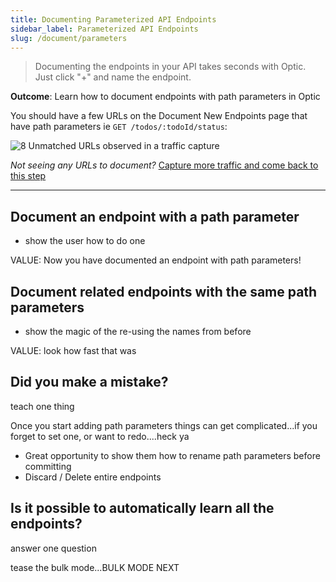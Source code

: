 ```yaml
---
title: Documenting Parameterized API Endpoints
sidebar_label: Parameterized API Endpoints
slug: /document/parameters
---
```


> Documenting the endpoints in your API takes seconds with Optic. Just click "+" and name the endpoint.

**Outcome**: Learn how to document endpoints with path parameters in Optic

You should have a few URLs on the Document New Endpoints page that have path parameters ie `GET /todos/:todoId/status`:

<Paper elevation={3}>

![8 Unmatched URLs observed in a traffic capture](/img/docs/doc-8-unmatched.png)

</Paper>

*Not seeing any URLs to document?* [Capture more traffic and come back to this step](/document)

---

## Document an endpoint with a path parameter

- show the user how to do one

VALUE: Now you have documented an endpoint with path parameters!

## Document related endpoints with the same path parameters

- show the magic of the re-using the names from before

VALUE: look how fast that was

## Did you make a mistake?
teach one thing

Once you start adding path parameters things can get complicated...if you forget to set one, or want to redo....heck ya
- Great opportunity to show them how to rename path parameters before committing
- Discard / Delete entire endpoints


## Is it possible to automatically learn all the endpoints?
answer one question

tease the bulk mode...BULK MODE NEXT

